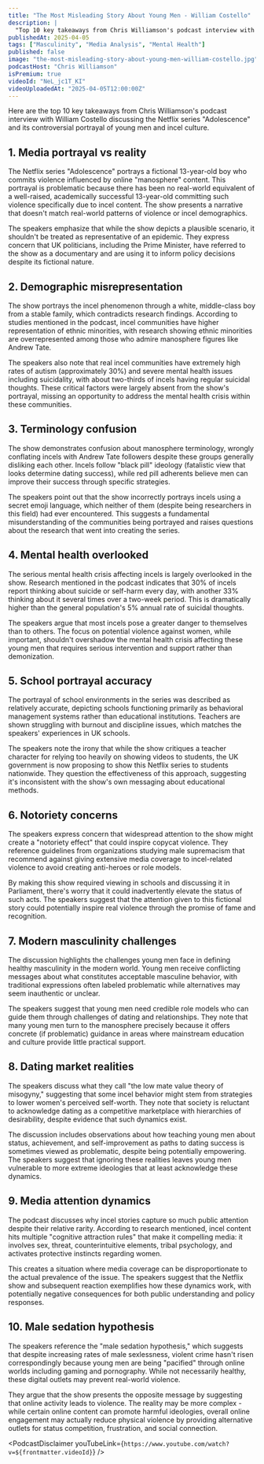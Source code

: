 ```yaml
---
title: "The Most Misleading Story About Young Men - William Costello"
description: |
  "Top 10 key takeaways from Chris Williamson's podcast interview with William Costello discussing the Netflix series "Adolescence" and its controversial portrayal of young men and incel culture."
publishedAt: 2025-04-05
tags: ["Masculinity", "Media Analysis", "Mental Health"]
published: false
image: "the-most-misleading-story-about-young-men-william-costello.jpg"
podcastHost: "Chris Williamson"
isPremium: true
videoId: "NeL_jc1T_KI"
videoUploadedAt: "2025-04-05T12:00:00Z"
---
```



<PodcastSummaryPageLayout frontmatter={frontmatter}>

Here are the top 10 key takeaways from Chris Williamson's podcast interview with William Costello discussing the Netflix series "Adolescence" and its controversial portrayal of young men and incel culture.

## 1. Media portrayal vs reality

The Netflix series "Adolescence" portrays a fictional 13-year-old boy who commits violence influenced by online "manosphere" content. This portrayal is problematic because there has been no real-world equivalent of a well-raised, academically successful 13-year-old committing such violence specifically due to incel content. The show presents a narrative that doesn't match real-world patterns of violence or incel demographics.

The speakers emphasize that while the show depicts a plausible scenario, it shouldn't be treated as representative of an epidemic. They express concern that UK politicians, including the Prime Minister, have referred to the show as a documentary and are using it to inform policy decisions despite its fictional nature.

## 2. Demographic misrepresentation

The show portrays the incel phenomenon through a white, middle-class boy from a stable family, which contradicts research findings. According to studies mentioned in the podcast, incel communities have higher representation of ethnic minorities, with research showing ethnic minorities are overrepresented among those who admire manosphere figures like Andrew Tate.

The speakers also note that real incel communities have extremely high rates of autism (approximately 30%) and severe mental health issues including suicidality, with about two-thirds of incels having regular suicidal thoughts. These critical factors were largely absent from the show's portrayal, missing an opportunity to address the mental health crisis within these communities.

## 3. Terminology confusion

The show demonstrates confusion about manosphere terminology, wrongly conflating incels with Andrew Tate followers despite these groups generally disliking each other. Incels follow "black pill" ideology (fatalistic view that looks determine dating success), while red pill adherents believe men can improve their success through specific strategies.

The speakers point out that the show incorrectly portrays incels using a secret emoji language, which neither of them (despite being researchers in this field) had ever encountered. This suggests a fundamental misunderstanding of the communities being portrayed and raises questions about the research that went into creating the series.

## 4. Mental health overlooked

The serious mental health crisis affecting incels is largely overlooked in the show. Research mentioned in the podcast indicates that 30% of incels report thinking about suicide or self-harm every day, with another 33% thinking about it several times over a two-week period. This is dramatically higher than the general population's 5% annual rate of suicidal thoughts.

The speakers argue that most incels pose a greater danger to themselves than to others. The focus on potential violence against women, while important, shouldn't overshadow the mental health crisis affecting these young men that requires serious intervention and support rather than demonization.

## 5. School portrayal accuracy

The portrayal of school environments in the series was described as relatively accurate, depicting schools functioning primarily as behavioral management systems rather than educational institutions. Teachers are shown struggling with burnout and discipline issues, which matches the speakers' experiences in UK schools.

The speakers note the irony that while the show critiques a teacher character for relying too heavily on showing videos to students, the UK government is now proposing to show this Netflix series to students nationwide. They question the effectiveness of this approach, suggesting it's inconsistent with the show's own messaging about educational methods.

## 6. Notoriety concerns

The speakers express concern that widespread attention to the show might create a "notoriety effect" that could inspire copycat violence. They reference guidelines from organizations studying male supremacism that recommend against giving extensive media coverage to incel-related violence to avoid creating anti-heroes or role models.

By making this show required viewing in schools and discussing it in Parliament, there's worry that it could inadvertently elevate the status of such acts. The speakers suggest that the attention given to this fictional story could potentially inspire real violence through the promise of fame and recognition.

## 7. Modern masculinity challenges

The discussion highlights the challenges young men face in defining healthy masculinity in the modern world. Young men receive conflicting messages about what constitutes acceptable masculine behavior, with traditional expressions often labeled problematic while alternatives may seem inauthentic or unclear.

The speakers suggest that young men need credible role models who can guide them through challenges of dating and relationships. They note that many young men turn to the manosphere precisely because it offers concrete (if problematic) guidance in areas where mainstream education and culture provide little practical support.

## 8. Dating market realities

The speakers discuss what they call "the low mate value theory of misogyny," suggesting that some incel behavior might stem from strategies to lower women's perceived self-worth. They note that society is reluctant to acknowledge dating as a competitive marketplace with hierarchies of desirability, despite evidence that such dynamics exist.

The discussion includes observations about how teaching young men about status, achievement, and self-improvement as paths to dating success is sometimes viewed as problematic, despite being potentially empowering. The speakers suggest that ignoring these realities leaves young men vulnerable to more extreme ideologies that at least acknowledge these dynamics.

## 9. Media attention dynamics

The podcast discusses why incel stories capture so much public attention despite their relative rarity. According to research mentioned, incel content hits multiple "cognitive attraction rules" that make it compelling media: it involves sex, threat, counterintuitive elements, tribal psychology, and activates protective instincts regarding women.

This creates a situation where media coverage can be disproportionate to the actual prevalence of the issue. The speakers suggest that the Netflix show and subsequent reaction exemplifies how these dynamics work, with potentially negative consequences for both public understanding and policy responses.

## 10. Male sedation hypothesis

The speakers reference the "male sedation hypothesis," which suggests that despite increasing rates of male sexlessness, violent crime hasn't risen correspondingly because young men are being "pacified" through online worlds including gaming and pornography. While not necessarily healthy, these digital outlets may prevent real-world violence.

They argue that the show presents the opposite message by suggesting that online activity leads to violence. The reality may be more complex - while certain online content can promote harmful ideologies, overall online engagement may actually reduce physical violence by providing alternative outlets for status competition, frustration, and social connection.

<PodcastDisclaimer
  youTubeLink={`https://www.youtube.com/watch?v=${frontmatter.videoId}`}
/>

</PodcastSummaryPageLayout>
